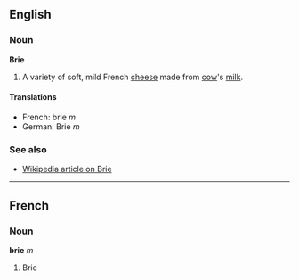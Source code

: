 ==English==
===Noun===
'''Brie'''

#A variety of soft, mild French [[cheese]] made from [[cow]]'s [[milk]].

====Translations====
*French: brie ''m''
*German: Brie ''m''

===See also===
*[[w:Brie_cheese|Wikipedia article on Brie]]

----
==French==
===Noun===
'''brie''' ''m''

#Brie